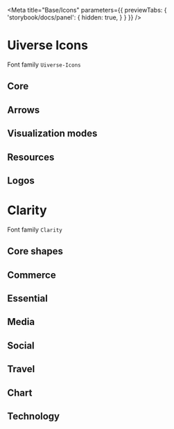 
<Meta
    title="Base/Icons"
    parameters={{
        previewTabs: {
            'storybook/docs/panel': {
                hidden: true,
            }
        }
    }}
/>

<style>
{`
.example-item {
    color: #333;
    font-size: 15px;
    text-align: center;
    display: inline-flex;
    flex-direction: column;
    padding: 10px;
    width: 200px;
}

span[class*=icon-],
span[class*=uiv-icon-] {
    font-size: 36px;
}

.code {
    font-family: monospace !important;
}
`}
</style>

# Uiverse Icons

Font family `Uiverse-Icons`


## Core

<Icon name="ui-icon-ellipsis" code="\e90e" />
<Icon name="ui-icon-megaphone-line" code="\e901" />
<Icon name="ui-icon-play" code="\e90c" />
<Icon name="ui-icon-trash" code="\e90d" />
<Icon name="ui-icon-copy" code="\e910" />
<Icon name="ui-icon-git-commit" code="\e912" />
<Icon name="ui-icon-git-branch" code="\e913" />
<Icon name="ui-icon-cloud-deploy-config" code="\e914" />
<Icon name="ui-icon-cloud-off" code="\e915" />
<Icon name="ui-icon-cloud-lock" code="\e91c" />
<Icon name="ui-icon-briefcase" code="\e91b" />
<Icon name="ui-icon-exception-alert" code="\e924" />
<Icon name="ui-icon-go-to-notebook" code="\e925" />
<Icon name="ui-icon-notebook" code="\e94a" />
<Icon name="ui-icon-bell-alarm" code="\e926" />
<Icon name="ui-icon-tick" code="\e927" />
<Icon name="ui-icon-stalled" code="\e928" />
<Icon name="ui-icon-dashboard" code="\e929" />
<Icon name="ui-icon-locations" code="\e939" />
<Icon name="ui-icon-location" code="\e92a" />
<Icon name="ui-icon-location-solid" code="\e938" />
<Icon name="ui-icon-compare" code="\e92b" />
<Icon name="ui-icon-calendar" code="\e92c" />
<Icon name="ui-icon-graph" code="\e92d" />
<Icon name="ui-icon-conversation" code="\e92e" />
<Icon name="ui-icon-wrench" code="\e92f" />
<Icon name="ui-icon-add-user" code="\e93a" />
<Icon name="ui-icon-form-line" code="\e942" />
<Icon name="ui-icon-form-solid" code="\e943" />
<Icon name="ui-icon-binary-line" code="\e947" />
<Icon name="ui-icon-binary-solid" code="\e948" />
<Icon name="ui-icon-cactus" code="\e944" />
<Icon name="ui-icon-download-globe" code="\e946" />
<Icon name="ui-icon-lab" code="\e949" />
<Icon name="ui-icon-sand-clock" code="\e94b" />
<Icon name="ui-icon-list-line" code="\e94c" />
<Icon name="ui-icon-search-add" code="\e950" />
<Icon name="ui-icon-alert-octagon" code="\e951" />
<Icon name="ui-icon-alert-octagon-solid" code="\e952" />
<Icon name="ui-icon-dot" code="\e953" />
<Icon name="ui-icon-exclamation" code="\e954" />
<Icon name="ui-icon-wip" code="\e955" />
<Icon name="ui-icon-auth-denied" code="\e956" />
<Icon name="ui-icon-auth-operator" code="\e957" />
<Icon name="ui-icon-auth-pending" code="\e958" />
<Icon name="ui-icon-auth-request" code="\e959" />

<Icon name="ui-icon-dot-solid" code="\e959" />
<Icon name="ui-icon-dot-solid-off" code="\e95a" />
<Icon name="ui-icon-angle-line-double" code="\e95b" />
<Icon name="ui-icon-equals" code="\e95c" />
<Icon name="ui-icon-list-back" code="\e95d" />


## Arrows

<Icon name="ui-icon-arrow-up" code="\e908" />
<Icon name="ui-icon-go-to-arrow" code="\e920" />



## Visualization modes

<Icon name="ui-icon-collapse-panel" code="\e903" />
<Icon name="ui-icon-collapsed-panel" code="\e904" />
<Icon name="ui-icon-chart" code="\e905" />
<Icon name="ui-icon-list" code="\e906" />
<Icon name="ui-icon-rich-list" code="\e907" />
<Icon name="ui-icon-view-tree" code="\e921" />
<Icon name="ui-icon-view-grid" code="\e922" />
<Icon name="ui-icon-view-stacked" code="\e923" />
<Icon name="ui-icon-group" code="\e931" />
<Icon name="ui-icon-empty" code="--" />



## Resources

<Icon name="ui-icon-resource" code="\e90f" />
<Icon name="ui-icon-namespace-line" code="\e902" />
<Icon name="ui-icon-CPD" code="\e930" />
<Icon name="ui-icon-resource-processing" code="\e916" />
<Icon name="ui-icon-resource-bpa" code="\e917" />
<Icon name="ui-icon-resource-database" code="\e918" />
<Icon name="ui-icon-resource-monitor" code="\e919" />
<Icon name="ui-icon-resource-pubsub" code="\e91a" />
<Icon name="ui-icon-resource-model" code="\e91d" />
<Icon name="ui-icon-universal" code="\e93b" />
<Icon name="ui-icon-global" code="\e941" />
<Icon name="ui-icon-local" code="\e93c" />
<Icon name="ui-icon-multi-local" code="\e93d" />
<Icon name="ui-icon-definition" code="\e93e" />
<Icon name="ui-icon-implementation" code="\e93f" />
<Icon name="ui-icon-deploy" code="\e940" />
<Icon name="ui-icon-deploy-rollback" code="\e94d" />
<Icon name="ui-icon-redeploy" code="\e94e" />
<Icon name="ui-icon-deploy-package" code="\e94f" />
<Icon name="ui-icon-deploy-waiting" code="\e945" />


## Logos

<Icon name="ui-icon-ether-api" code="\e911" />
<Icon name="ui-icon-event-solid" code="\e91e" />
<Icon name="ui-icon-event-line" code="\e91f" />
<Icon name="ui-icon-bitbucket-line" code="\e900" />
<Icon name="ui-icon-bucket-line" code="\e95e" />
<Icon name="ui-icon-bucket-solid" code="\e95f" />
<Icon name="ui-icon-cloud-aws" code="\e909" />
<Icon name="ui-icon-cloud-azure" code="\e90a" />
<Icon name="ui-icon-cloud-google" code="\e90b" />
<Icon name="ui-icon-cells" code="\e932" />
<Icon name="ui-icon-ether" code="\e933" />
<Icon name="ui-icon-mirrorgate" code="\e934" />
<Icon name="ui-icon-bbva" code="\e935" />
<Icon name="ui-icon-salesforce" code="\e936" />
<Icon name="ui-icon-webex" code="\e937" />

# Clarity

Font family `Clarity`

## Core shapes

<Icon name="icon-angle-double-line" code="\e900" />
<Icon name="icon-angle-line" code="\e901" />
<Icon name="icon-avatar-line" code="\e902" />
<Icon name="icon-avatar-outline-alerted" code="\e903" />
<Icon name="icon-avatar-outline-badged" code="\e904" />
<Icon name="icon-avatar-solid-alerted" code="\e905" />
<Icon name="icon-avatar-solid-badged" code="\e906" />
<Icon name="icon-avatar-solid" code="\e907" />
<Icon name="icon-bars-line" code="\e908" />
<Icon name="icon-bell-line" code="\e909" />
<Icon name="icon-bell-outline-badged" code="\e90a" />
<Icon name="icon-bell-solid" code="\e90c" />
<Icon name="icon-bell-solid-badged" code="\e90b" />
<Icon name="icon-bell-solid-badged-color" code="\e96c" />
<Icon name="icon-calendar-line" code="\e9c8" />
<Icon name="icon-calendar-outline-alerted" code="\e9c9" />
<Icon name="icon-calendar-outline-badged" code="\e9ca" />
<Icon name="icon-calendar-solid-alerted" code="\e9cb" />
<Icon name="icon-calendar-solid-badged" code="\e9cc" />
<Icon name="icon-calendar-solid" code="\e9cd" />
<Icon name="icon-caret-line" code="\e90d" />
<Icon name="icon-check-circle-line" code="\e90e" />
<Icon name="icon-check-circle-solid" code="\e90f" />
<Icon name="icon-check-line" code="\e910" />
<Icon name="icon-close-line" code="\e911" />
<Icon name="icon-cloud-line" code="\e912" />
<Icon name="icon-cloud-outline-alerted" code="\e913" />
<Icon name="icon-cloud-outline-badged" code="\e914" />
<Icon name="icon-cloud-solid-alerted" code="\e915" />
<Icon name="icon-cloud-solid-badged" code="\e916" />
<Icon name="icon-cloud-solid" code="\e917" />
<Icon name="icon-cog-line" code="\e918" />
<Icon name="icon-cog-outline-alerted" code="\e919" />
<Icon name="icon-cog-outline-badged" code="\e91a" />
<Icon name="icon-cog-solid-alerted" code="\e91b" />
<Icon name="icon-cog-solid-badged" code="\e91c" />
<Icon name="icon-cog-solid" code="\e91d" />
<Icon name="icon-collapse-line" code="\e9f7" />
<Icon name="icon-date-line" code="\ea20" />
<Icon name="icon-date-outline-alerted" code="\ea21" />
<Icon name="icon-date-outline-badged" code="\ea22" />
<Icon name="icon-date-solid-alerted" code="\ea23" />
<Icon name="icon-date-solid-badged" code="\ea24" />
<Icon name="icon-date-solid" code="\ea25" />
<Icon name="icon-directory-line" code="\e91e" />
<Icon name="icon-directory-outline-alerted" code="\e91f" />
<Icon name="icon-directory-outline-badged" code="\e920" />
<Icon name="icon-directory-solid-alerted" code="\e921" />
<Icon name="icon-directory-solid-badged" code="\e922" />
<Icon name="icon-directory-solid" code="\e923" />
<Icon name="icon-ellipsis-horizontal-line" code="\e924" />
<Icon name="icon-ellipsis-horizontal-outline-badged" code="\e925" />
<Icon name="icon-ellipsis-vertical-line" code="\e926" />
<Icon name="icon-ellipsis-vertical-outline-badged" code="\e927" />
<Icon name="icon-error-line" code="\e928" />
<Icon name="icon-error-solid" code="\e929" />
<Icon name="icon-error-standard-line" code="\e92a" />
<Icon name="icon-error-standard-solid" code="\e92b" />
<Icon name="icon-event-line" code="\ea54" />
<Icon name="icon-event-outline-alerted" code="\ea55" />
<Icon name="icon-event-outline-badged" code="\ea56" />
<Icon name="icon-event-solid-alerted" code="\ea57" />
<Icon name="icon-event-solid-badged" code="\ea58" />
<Icon name="icon-event-solid" code="\ea59" />
<Icon name="icon-exclamation-circle-line" code="\e92c" />
<Icon name="icon-exclamation-circle-solid" code="\e92d" />
<Icon name="icon-exclamation-triangle-line" code="\e92e" />
<Icon name="icon-exclamation-triangle-solid" code="\e92f" />
<Icon name="icon-eye-hide-line" code="\ea60" />
<Icon name="icon-eye-hide-solid" code="\ea61" />
<Icon name="icon-eye-line" code="\ea62" />
<Icon name="icon-eye-solid" code="\ea65" />
<Icon name="icon-filter-grid-circle-line" code="\e930" />
<Icon name="icon-filter-grid-circle-solid" code="\e931" />
<Icon name="icon-filter-grid-line" code="\e932" />
<Icon name="icon-filter-grid-solid" code="\e933" />
<Icon name="icon-folder-line" code="\e934" />
<Icon name="icon-folder-open-line" code="\e935" />
<Icon name="icon-folder-open-outline-alerted" code="\e936" />
<Icon name="icon-folder-open-outline-badged" code="\e937" />
<Icon name="icon-folder-open-solid-alerted" code="\e938" />
<Icon name="icon-folder-open-solid-badged" code="\e939" />
<Icon name="icon-folder-open-solid" code="\e93a" />
<Icon name="icon-folder-outline-alerted" code="\e93b" />
<Icon name="icon-folder-outline-badged" code="\e93c" />
<Icon name="icon-folder-solid-alerted" code="\e93d" />
<Icon name="icon-folder-solid-badged" code="\e93e" />
<Icon name="icon-folder-solid" code="\e93f" />
<Icon name="icon-help-info-line" code="\e940" />
<Icon name="icon-help-info-solid" code="\e941" />
<Icon name="icon-home-line" code="\e942" />
<Icon name="icon-home-solid" code="\e943" />
<Icon name="icon-image-line" code="\e946" />
<Icon name="icon-image-outline-badged" code="\e947" />
<Icon name="icon-image-solid-badged" code="\e948" />
<Icon name="icon-image-solid" code="\e949" />
<Icon name="icon-info-circle-line" code="\e94a" />
<Icon name="icon-info-circle-solid" code="\e94b" />
<Icon name="icon-info-line" code="\e94c" />
<Icon name="icon-info-solid" code="\e94d" />
<Icon name="icon-info-standard-line" code="\e94e" />
<Icon name="icon-info-standard-solid" code="\e94f" />
<Icon name="icon-menu-line" code="\e950" />
<Icon name="icon-notification-line" code="\e951" />
<Icon name="icon-notification-outline-badged" code="\e952" />
<Icon name="icon-notification-solid-badged" code="\e953" />
<Icon name="icon-notification-solid" code="\e954" />
<Icon name="icon-search-line" code="\e955" />
<Icon name="icon-settings-line" code="\e956" />
<Icon name="icon-settings-outline-alerted" code="\e957" />
<Icon name="icon-settings-outline-badged" code="\e958" />
<Icon name="icon-settings-solid-alerted" code="\e959" />
<Icon name="icon-settings-solid-badged" code="\e95a" />
<Icon name="icon-settings-solid" code="\e95b" />
<Icon name="icon-success-line" code="\e95c" />
<Icon name="icon-success-standard-line" code="\e95d" />
<Icon name="icon-success-standard-solid" code="\e95e" />
<Icon name="icon-times-line" code="\e95f" />
<Icon name="icon-unknown-status-line" code="\e960" />
<Icon name="icon-user-line" code="\e961" />
<Icon name="icon-user-outline-alerted" code="\e962" />
<Icon name="icon-user-outline-badged" code="\e963" />
<Icon name="icon-user-solid-alerted" code="\e964" />
<Icon name="icon-user-solid-badged" code="\e965" />
<Icon name="icon-user-solid" code="\e966" />
<Icon name="icon-view-columns-line" code="\e967" />
<Icon name="icon-warning-line" code="\e968" />
<Icon name="icon-warning-solid" code="\e969" />
<Icon name="icon-warning-standard-line" code="\e96a" />
<Icon name="icon-warning-standard-solid" code="\e96b" />


## Commerce

<Icon name="icon-bank-line" code="\e99e" />
<Icon name="icon-bank-outline-alerted" code="\e99f" />
<Icon name="icon-bank-outline-badged" code="\e9a0" />
<Icon name="icon-bank-solid-alerted" code="\e9a1" />
<Icon name="icon-bank-solid-badged" code="\e9a2" />
<Icon name="icon-bank-solid" code="\e9a3" />
<Icon name="icon-calculator-line" code="\e9c6" />
<Icon name="icon-calculator-solid" code="\e9c7" />
<Icon name="icon-credit-card-line" code="\ea10" />
<Icon name="icon-credit-card-solid" code="\ea11" />
<Icon name="icon-dollar-bill-line" code="\ea3a" />
<Icon name="icon-dollar-bill-solid" code="\ea3b" />
<Icon name="icon-dollar-line" code="\ea3c" />
<Icon name="icon-dollar-solid" code="\ea3d" />
<Icon name="icon-euro-line" code="\ea52" />
<Icon name="icon-euro-solid" code="\ea53" />
<Icon name="icon-savings-line" code="\eb72" />
<Icon name="icon-savings-solid" code="\eb73" />
<Icon name="icon-shopping-bag-line" code="\eb8e" />
<Icon name="icon-shopping-bag-solid" code="\eb8f" />
<Icon name="icon-shopping-cart-line" code="\eb90" />
<Icon name="icon-shopping-cart-outline-alerted" code="\eb91" />
<Icon name="icon-shopping-cart-outline-badged" code="\eb92" />
<Icon name="icon-shopping-cart-solid-alerted" code="\eb93" />
<Icon name="icon-shopping-cart-solid-badged" code="\eb94" />
<Icon name="icon-shopping-cart-solid" code="\eb95" />
<Icon name="icon-store-line" code="\eba9" />
<Icon name="icon-store-solid" code="\ebaa" />
<Icon name="icon-wallet-line" code="\ec03" />
<Icon name="icon-wallet-solid" code="\ec04" />


## Essential

<Icon name="icon-add-line" code="\e96f" />
<Icon name="icon-add-text-line" code="\e970" />
<Icon name="icon-alarm-clock-line" code="\e973" />
<Icon name="icon-alarm-clock-outline-alerted" code="\e974" />
<Icon name="icon-alarm-clock-outline-badged" code="\e975" />
<Icon name="icon-alarm-clock-solid-alerted" code="\e976" />
<Icon name="icon-alarm-clock-solid-badged" code="\e977" />
<Icon name="icon-alarm-clock-solid" code="\e978" />
<Icon name="icon-alarm-off-line" code="\e979" />
<Icon name="icon-alarm-off-solid" code="\e97a" />
<Icon name="icon-alert-line" code="\e97b" />
<Icon name="icon-alert-solid" code="\e97c" />
<Icon name="icon-arrow-line" code="\e98b" />
<Icon name="icon-asterisk-line" code="\e98c" />
<Icon name="icon-asterisk-solid" code="\e98d" />
<Icon name="icon-balance-line" code="\e99c" />
<Icon name="icon-ban-line" code="\e99d" />
<Icon name="icon-bolt-line" code="\e9b2" />
<Icon name="icon-bolt-solid" code="\e9b3" />
<Icon name="icon-book-line" code="\e9b4" />
<Icon name="icon-book-solid" code="\e9b5" />
<Icon name="icon-bubble-exclamation-line" code="\e9b8" />
<Icon name="icon-bubble-exclamation-solid" code="\e9b9" />
<Icon name="icon-bug-line" code="\e9ba" />
<Icon name="icon-bug-solid" code="\e9bb" />
<Icon name="icon-bullseye-line" code="\e9c2" />
<Icon name="icon-bullseye-solid" code="\e9c3" />
<Icon name="icon-cancel-line" code="\e9d0" />
<Icon name="icon-circle-arrow-line" code="\e9dd" />
<Icon name="icon-circle-arrow-solid" code="\e9de" />
<Icon name="icon-circle-line" code="\e9df" />
<Icon name="icon-circle-solid" code="\e9e0" />
<Icon name="icon-clipboard-line" code="\e9e1" />
<Icon name="icon-clipboard-outline-badged" code="\e9e2" />
<Icon name="icon-clipboard-solid-badged" code="\e9e3" />
<Icon name="icon-clipboard-solid" code="\e9e4" />
<Icon name="icon-clock-line" code="\e9e5" />
<Icon name="icon-clock-outline-alerted" code="\e9e6" />
<Icon name="icon-clock-outline-badged" code="\e9e7" />
<Icon name="icon-clock-solid-alerted" code="\e9e8" />
<Icon name="icon-clock-solid-badged" code="\e9e9" />
<Icon name="icon-clock-solid" code="\e9ea" />
<Icon name="icon-copy-line" code="\ea08" />
<Icon name="icon-copy-solid" code="\ea09" />
<Icon name="icon-cursor-arrow-line" code="\ea12" />
<Icon name="icon-cursor-arrow-solid" code="\ea13" />
<Icon name="icon-cursor-hand-line" code="\ea14" />
<Icon name="icon-cursor-hand-solid" code="\ea15" />
<Icon name="icon-document-line" code="\ea34" />
<Icon name="icon-document-outline-alerted" code="\ea35" />
<Icon name="icon-document-outline-badged" code="\ea36" />
<Icon name="icon-document-solid-alerted" code="\ea37" />
<Icon name="icon-document-solid-badged" code="\ea38" />
<Icon name="icon-document-solid" code="\ea39" />
<Icon name="icon-edit-line" code="\ea44" />
<Icon name="icon-edit-solid" code="\ea45" />
<Icon name="icon-file-line" code="\ea6a" />
<Icon name="icon-file-outline-alerted" code="\ea6b" />
<Icon name="icon-file-outline-badged" code="\ea6c" />
<Icon name="icon-file-settings-line" code="\ea6d" />
<Icon name="icon-file-settings-outline-alerted" code="\ea6e" />
<Icon name="icon-file-settings-outline-badged" code="\ea6f" />
<Icon name="icon-file-settings-solid-alerted" code="\ea70" />
<Icon name="icon-file-settings-solid-badged" code="\ea71" />
<Icon name="icon-file-settings-solid" code="\ea72" />
<Icon name="icon-file-solid-alerted" code="\ea73" />
<Icon name="icon-file-solid-badged" code="\ea74" />
<Icon name="icon-file-solid" code="\ea75" />
<Icon name="icon-filter-line" code="\ea78" />
<Icon name="icon-filter-solid" code="\ea79" />
<Icon name="icon-firewall-line" code="\ea7a" />
<Icon name="icon-firewall-outline-alerted" code="\ea7b" />
<Icon name="icon-firewall-outline-badged" code="\ea7c" />
<Icon name="icon-firewall-solid-alerted" code="\ea7d" />
<Icon name="icon-firewall-solid-badged" code="\ea7e" />
<Icon name="icon-firewall-solid" code="\ea7f" />
<Icon name="icon-flame-line" code="\ea82" />
<Icon name="icon-flame-solid" code="\ea83" />
<Icon name="icon-flow-chart-line" code="\ea8b" />
<Icon name="icon-flow-chart-solid" code="\ea8c" />
<Icon name="icon-grid-view-line" code="\ea8d" />
<Icon name="icon-grid-view-solid" code="\ea8e" />
<Icon name="icon-group-line" code="\ea8f" />
<Icon name="icon-group-outline-alerted" code="\ea90" />
<Icon name="icon-group-outline-badged" code="\ea91" />
<Icon name="icon-group-solid-alerted" code="\ea92" />
<Icon name="icon-group-solid-badged" code="\ea93" />
<Icon name="icon-group-solid" code="\ea94" />
<Icon name="icon-help-line" code="\eaa5" />
<Icon name="icon-help-outline-badged" code="\eaa6" />
<Icon name="icon-help-solid-badged" code="\eaa7" />
<Icon name="icon-help-solid" code="\eaa8" />
<Icon name="icon-history-line" code="\eaa9" />
<Icon name="icon-hourglass-line" code="\eab0" />
<Icon name="icon-hourglass-outline-alerted" code="\eab1" />
<Icon name="icon-hourglass-outline-badged" code="\eab2" />
<Icon name="icon-hourglass-solid-alerted" code="\eab3" />
<Icon name="icon-hourglass-solid-badged" code="\eab4" />
<Icon name="icon-hourglass-solid" code="\eab5" />
<Icon name="icon-id-badge-line" code="\eab6" />
<Icon name="icon-id-badge-outline-alerted" code="\eab7" />
<Icon name="icon-id-badge-outline-badged" code="\eab8" />
<Icon name="icon-id-badge-solid-alerted" code="\eab9" />
<Icon name="icon-id-badge-solid-badged" code="\eaba" />
<Icon name="icon-id-badge-solid" code="\eabb" />
<Icon name="icon-key-line" code="\eac7" />
<Icon name="icon-key-outline-alerted" code="\eac8" />
<Icon name="icon-key-outline-badged" code="\eac9" />
<Icon name="icon-key-solid-alerted" code="\eaca" />
<Icon name="icon-key-solid-badged" code="\eacb" />
<Icon name="icon-key-solid" code="\eacc" />
<Icon name="icon-library-line" code="\ead1" />
<Icon name="icon-library-solid" code="\ead2" />
<Icon name="icon-lightbulb-line" code="\ead9" />
<Icon name="icon-lightbulb-outline-badged" code="\eada" />
<Icon name="icon-lightbulb-solid-badged" code="\eadb" />
<Icon name="icon-lightbulb-solid" code="\eadc" />
<Icon name="icon-lightning-line" code="\eadd" />
<Icon name="icon-lightning-solid" code="\eade" />
<Icon name="icon-list-line" code="\eae4" />
<Icon name="icon-list-outline-badged" code="\eae5" />
<Icon name="icon-list-solid-badged" code="\eae6" />
<Icon name="icon-list-solid" code="\eae7" />
<Icon name="icon-lock-line" code="\eae8" />
<Icon name="icon-lock-solid" code="\eae9" />
<Icon name="icon-login-line" code="\eaea" />
<Icon name="icon-login-solid" code="\eaeb" />
<Icon name="icon-logout-line" code="\eaec" />
<Icon name="icon-logout-solid" code="\eaed" />
<Icon name="icon-minus-circle-line" code="\eafa" />
<Icon name="icon-minus-circle-solid" code="\eafb" />
<Icon name="icon-minus-line" code="\eafc" />
<Icon name="icon-new-line" code="\eb18" />
<Icon name="icon-new-solid" code="\eb19" />
<Icon name="icon-no-access-line" code="\eb1a" />
<Icon name="icon-no-access-solid" code="\eb1b" />
<Icon name="icon-note-edit-line" code="\eb1e" />
<Icon name="icon-note-edit-solid" code="\eb1f" />
<Icon name="icon-note-line" code="\eb20" />
<Icon name="icon-note-solid" code="\eb21" />
<Icon name="icon-objects-line" code="\eb22" />
<Icon name="icon-objects-solid" code="\eb23" />
<Icon name="icon-organization-line" code="\eb24" />
<Icon name="icon-organization-solid" code="\eb25" />
<Icon name="icon-pencil-line" code="\eb28" />
<Icon name="icon-pencil-solid" code="\eb29" />
<Icon name="icon-pin-line" code="\eb32" />
<Icon name="icon-pin-solid" code="\eb33" />
<Icon name="icon-pinboard-line" code="\eb34" />
<Icon name="icon-pinboard-solid" code="\eb35" />
<Icon name="icon-pinned-line" code="\eb36" />
<Icon name="icon-pinned-solid" code="\eb37" />
<Icon name="icon-plus-circle-line" code="\eb42" />
<Icon name="icon-plus-circle-solid" code="\eb43" />
<Icon name="icon-plus-line" code="\eb44" />
<Icon name="icon-pop-out-line" code="\eb45" />
<Icon name="icon-redo-line" code="\eb5a" />
<Icon name="icon-refresh-line" code="\eb5b" />
<Icon name="icon-remove-line" code="\eb5c" />
<Icon name="icon-remove-solid" code="\eb5d" />
<Icon name="icon-repeat-line" code="\eb5e" />
<Icon name="icon-resize-line" code="\eb5f" />
<Icon name="icon-scissors-line" code="\eb74" />
<Icon name="icon-scissors-solid" code="\eb75" />
<Icon name="icon-scroll-line" code="\eb76" />
<Icon name="icon-scroll-outline-alerted" code="\eb77" />
<Icon name="icon-scroll-outline-badged" code="\eb78" />
<Icon name="icon-scroll-solid-alerted" code="\eb79" />
<Icon name="icon-scroll-solid-badged" code="\eb7a" />
<Icon name="icon-scroll-solid" code="\eb7b" />
<Icon name="icon-sign-in-line" code="\eb97" />
<Icon name="icon-sign-in-solid" code="\eb98" />
<Icon name="icon-sign-out-line" code="\eb99" />
<Icon name="icon-sign-out-solid" code="\eb9a" />
<Icon name="icon-slider-line" code="\eb9b" />
<Icon name="icon-slider-solid" code="\eb9c" />
<Icon name="icon-switch-line" code="\ebab" />
<Icon name="icon-sync-line" code="\ebac" />
<Icon name="icon-tag-line" code="\ebaf" />
<Icon name="icon-tag-outline-alerted" code="\ebb0" />
<Icon name="icon-tag-outline-badged" code="\ebb1" />
<Icon name="icon-tag-solid-alerted" code="\ebb2" />
<Icon name="icon-tag-solid-badged" code="\ebb3" />
<Icon name="icon-tag-solid" code="\ebb4" />
<Icon name="icon-tags-line" code="\ebb5" />
<Icon name="icon-tags-outline-alerted" code="\ebb6" />
<Icon name="icon-tags-outline-badged" code="\ebb7" />
<Icon name="icon-tags-solid-alerted" code="\ebb8" />
<Icon name="icon-tags-solid-badged" code="\ebb9" />
<Icon name="icon-tags-solid" code="\ebba" />
<Icon name="icon-target-line" code="\ebbf" />
<Icon name="icon-target-solid" code="\ebc0" />
<Icon name="icon-thermometer-line" code="\ebcd" />
<Icon name="icon-times-circle-line" code="\ebd2" />
<Icon name="icon-times-circle-solid" code="\ebd3" />
<Icon name="icon-tools-line" code="\ebd4" />
<Icon name="icon-tools-solid" code="\ebd5" />
<Icon name="icon-trash-line" code="\ebd6" />
<Icon name="icon-trash-solid" code="\ebd7" />
<Icon name="icon-two-way-arrows-line" code="\ebda" />
<Icon name="icon-undo-line" code="\ebdd" />
<Icon name="icon-unlock-line" code="\ebe2" />
<Icon name="icon-unlock-solid" code="\ebe3" />
<Icon name="icon-upload-line" code="\ebe7" />
<Icon name="icon-upload-outline-alerted" code="\ebe8" />
<Icon name="icon-upload-outline-badged" code="\ebe9" />
<Icon name="icon-users-line" code="\ebea" />
<Icon name="icon-users-outline-alerted" code="\ebeb" />
<Icon name="icon-users-outline-badged" code="\ebec" />
<Icon name="icon-users-solid-alerted" code="\ebed" />
<Icon name="icon-users-solid-badged" code="\ebee" />
<Icon name="icon-users-solid" code="\ebef" />
<Icon name="icon-view-cards-line" code="\ebf2" />
<Icon name="icon-view-list-line" code="\ebf3" />
<Icon name="icon-window-close-line" code="\ec07" />
<Icon name="icon-window-max-line" code="\ec08" />
<Icon name="icon-window-min-line" code="\ec09" />
<Icon name="icon-window-restore-line" code="\ec0a" />
<Icon name="icon-world-line" code="\ec0b" />
<Icon name="icon-world-outline-badged" code="\ec0c" />
<Icon name="icon-world-solid-badged" code="\ec0d" />
<Icon name="icon-world-solid" code="\ec0e" />
<Icon name="icon-wrench-line" code="\ec0f" />
<Icon name="icon-wrench-solid" code="\ec10" />
<Icon name="icon-zoom-in-line" code="\ec11" />
<Icon name="icon-zoom-out-line" code="\ec12" />


## Media

<Icon name="icon-camera-line" code="\e9ce" />
<Icon name="icon-camera-solid" code="\e9cf" />
<Icon name="icon-fast-forward-line" code="\ea66" />
<Icon name="icon-fast-forward-solid" code="\ea67" />
<Icon name="icon-film-strip-line" code="\ea76" />
<Icon name="icon-film-strip-solid" code="\ea77" />
<Icon name="icon-headphones-line" code="\ea9f" />
<Icon name="icon-headphones-solid" code="\eaa0" />
<Icon name="icon-music-note-line" code="\eb03" />
<Icon name="icon-music-note-solid" code="\eb04" />
<Icon name="icon-pause-line" code="\eb26" />
<Icon name="icon-pause-solid" code="\eb27" />
<Icon name="icon-play-line" code="\eb3a" />
<Icon name="icon-play-solid" code="\eb3b" />
<Icon name="icon-power-line" code="\eb46" />
<Icon name="icon-power-outline-alerted" code="\eb47" />
<Icon name="icon-power-outline-badged" code="\eb48" />
<Icon name="icon-power-solid-alerted" code="\eb49" />
<Icon name="icon-power-solid-badged" code="\eb4a" />
<Icon name="icon-power-solid" code="\eb4b" />
<Icon name="icon-rewind-line" code="\eb66" />
<Icon name="icon-rewind-solid" code="\eb67" />
<Icon name="icon-shuffle-line" code="\eb96" />
<Icon name="icon-step-forward-line" code="\eb9f" />
<Icon name="icon-step-forward-solid" code="\eba0" />
<Icon name="icon-stop-line" code="\eba1" />
<Icon name="icon-stop-solid" code="\eba2" />
<Icon name="icon-video-camera-line" code="\ebf0" />
<Icon name="icon-video-camera-solid" code="\ebf1" />
<Icon name="icon-volume-down-line" code="\ebfd" />
<Icon name="icon-volume-down-solid" code="\ebfe" />
<Icon name="icon-volume-mute-line" code="\ebff" />
<Icon name="icon-volume-mute-solid" code="\ec00" />
<Icon name="icon-volume-up-line" code="\ec01" />
<Icon name="icon-volume-up-solid" code="\ec02" />


## Social

<Icon name="icon-bookmark-line" code="\e9b6" />
<Icon name="icon-bookmark-solid" code="\e9b7" />
<Icon name="icon-chat-bubble-line" code="\e9d9" />
<Icon name="icon-chat-bubble-outline-badged" code="\e9da" />
<Icon name="icon-chat-bubble-solid-badged" code="\e9db" />
<Icon name="icon-chat-bubble-solid" code="\e9dc" />
<Icon name="icon-email-line" code="\ea46" />
<Icon name="icon-email-outline-alerted" code="\ea47" />
<Icon name="icon-email-outline-badged" code="\ea48" />
<Icon name="icon-email-solid-alerted" code="\ea49" />
<Icon name="icon-email-solid-badged" code="\ea4a" />
<Icon name="icon-email-solid" code="\ea4b" />
<Icon name="icon-envelope-line" code="\ea4c" />
<Icon name="icon-envelope-outline-alerted" code="\ea4d" />
<Icon name="icon-envelope-outline-badged" code="\ea4e" />
<Icon name="icon-envelope-solid-alerted" code="\ea4f" />
<Icon name="icon-envelope-solid-badged" code="\ea50" />
<Icon name="icon-envelope-solid" code="\ea51" />
<Icon name="icon-favorite-line" code="\ea68" />
<Icon name="icon-favorite-solid" code="\ea69" />
<Icon name="icon-flag-line" code="\ea80" />
<Icon name="icon-flag-solid" code="\ea81" />
<Icon name="icon-half-star-line" code="\ea95" />
<Icon name="icon-half-star-solid" code="\ea96" />
<Icon name="icon-happy-face-line" code="\ea97" />
<Icon name="icon-happy-face-solid" code="\ea98" />
<Icon name="icon-heart-broken-line" code="\eaa1" />
<Icon name="icon-heart-broken-solid" code="\eaa2" />
<Icon name="icon-heart-line" code="\eaa3" />
<Icon name="icon-heart-solid" code="\eaa4" />
<Icon name="icon-inbox-line" code="\eac2" />
<Icon name="icon-inbox-outline-badged" code="\eac3" />
<Icon name="icon-neutral-face-line" code="\eb16" />
<Icon name="icon-neutral-face-solid" code="\eb17" />
<Icon name="icon-picture-line" code="\eb2c" />
<Icon name="icon-picture-outline-badged" code="\eb2d" />
<Icon name="icon-picture-solid-badged" code="\eb2e" />
<Icon name="icon-picture-solid" code="\eb2f" />
<Icon name="icon-sad-face-line" code="\eb70" />
<Icon name="icon-sad-face-solid" code="\eb71" />
<Icon name="icon-share-line" code="\eb82" />
<Icon name="icon-share-solid" code="\eb83" />
<Icon name="icon-star-line" code="\eb9d" />
<Icon name="icon-star-solid" code="\eb9e" />
<Icon name="icon-talk-bubbles-line" code="\ebbb" />
<Icon name="icon-talk-bubbles-outline-badged" code="\ebbc" />
<Icon name="icon-talk-bubbles-solid-badged" code="\ebbd" />
<Icon name="icon-talk-bubbles-solid" code="\ebbe" />
<Icon name="icon-tasks-line" code="\ebc1" />
<Icon name="icon-tasks-outline-alerted" code="\ebc2" />
<Icon name="icon-tasks-outline-badged" code="\ebc3" />
<Icon name="icon-tasks-solid-alerted" code="\ebc4" />
<Icon name="icon-tasks-solid-badged" code="\ebc5" />
<Icon name="icon-tasks-solid" code="\ebc6" />
<Icon name="icon-thumbs-down-line" code="\ebce" />
<Icon name="icon-thumbs-down-solid" code="\ebcf" />
<Icon name="icon-thumbs-up-line" code="\ebd0" />
<Icon name="icon-thumbs-up-solid" code="\ebd1" />


## Travel
<Icon name="icon-airplane-line" code="\e971" />
<Icon name="icon-airplane-solid" code="\e972" />
<Icon name="icon-auto-line" code="\e98e" />
<Icon name="icon-auto-solid" code="\e98f" />
<Icon name="icon-car-line" code="\e9d1" />
<Icon name="icon-car-solid" code="\e9d2" />
<Icon name="icon-compass-line" code="\e9fe" />
<Icon name="icon-compass-solid" code="\e9ff" />
<Icon name="icon-map-line" code="\eaee" />
<Icon name="icon-map-marker-line" code="\eaef" />
<Icon name="icon-map-marker-outline-badged" code="\eaf0" />
<Icon name="icon-map-marker-solid-badged" code="\eaf1" />
<Icon name="icon-map-marker-solid" code="\eaf2" />
<Icon name="icon-map-solid" code="\eaf3" />
<Icon name="icon-plane-line" code="\eb38" />
<Icon name="icon-plane-solid" code="\eb39" />


## Chart
<Icon name="icon-analytics-line" code="\e97d" />
<Icon name="icon-analytics-outline-badged" code="\e97e" />
<Icon name="icon-analytics-solid-badged" code="\e97f" />
<Icon name="icon-analytics-solid" code="\e980" />
<Icon name="icon-bar-chart-line" code="\e9a4" />
<Icon name="icon-bar-chart-outline-badged" code="\e9a5" />
<Icon name="icon-bar-chart-solid-badged" code="\e9a6" />
<Icon name="icon-bar-chart-solid" code="\e9a7" />
<Icon name="icon-line-chart-line" code="\eadf" />
<Icon name="icon-line-chart-outline-badged" code="\eae0" />
<Icon name="icon-line-chart-solid-badged" code="\eae1" />
<Icon name="icon-line-chart-solid" code="\eae2" />


## Technology
<Icon name="icon-application-line" code="\e981" />
<Icon name="icon-application-solid" code="\e982" />
<Icon name="icon-applications-line" code="\e983" />
<Icon name="icon-applications-outline-alerted" code="\e984" />
<Icon name="icon-applications-outline-badged" code="\e985" />
<Icon name="icon-applications-solid-alerted" code="\e986" />
<Icon name="icon-applications-solid-badged" code="\e987" />
<Icon name="icon-applications-solid" code="\e988" />
<Icon name="icon-archive-line" code="\e989" />
<Icon name="icon-archive-solid" code="\e98a" />
<Icon name="icon-backup-line" code="\e990" />
<Icon name="icon-backup-outline-alerted" code="\e991" />
<Icon name="icon-backup-outline-badged" code="\e992" />
<Icon name="icon-backup-restore-line" code="\e993" />
<Icon name="icon-backup-restore-outline-alerted" code="\e994" />
<Icon name="icon-backup-restore-outline-badged" code="\e995" />
<Icon name="icon-backup-restore-solid-alerted" code="\e996" />
<Icon name="icon-backup-restore-solid-badged" code="\e997" />
<Icon name="icon-backup-restore-solid" code="\e998" />
<Icon name="icon-backup-solid-alerted" code="\e999" />
<Icon name="icon-backup-solid-badged" code="\e99a" />
<Icon name="icon-backup-solid" code="\e99b" />
<Icon name="icon-battery-line" code="\e9a8" />
<Icon name="icon-battery-outline-alerted" code="\e9a9" />
<Icon name="icon-battery-outline-badged" code="\e9aa" />
<Icon name="icon-battery-solid-alerted" code="\e9ab" />
<Icon name="icon-battery-solid-badged" code="\e9ac" />
<Icon name="icon-battery-solid" code="\e9ad" />
<Icon name="icon-block-line" code="\e9ae" />
<Icon name="icon-block-solid" code="\e9af" />
<Icon name="icon-blocks-group-line" code="\e9b0" />
<Icon name="icon-blocks-group-solid" code="\e9b1" />
<Icon name="icon-building-line" code="\e9bc" />
<Icon name="icon-building-outline-alerted" code="\e9bd" />
<Icon name="icon-building-outline-badged" code="\e9be" />
<Icon name="icon-building-solid-alerted" code="\e9bf" />
<Icon name="icon-building-solid-badged" code="\e9c0" />
<Icon name="icon-building-solid" code="\e9c1" />
<Icon name="icon-bundle-line" code="\e9c4" />
<Icon name="icon-bundle-solid" code="\e9c5" />
<Icon name="icon-certificate-line" code="\e9d3" />
<Icon name="icon-certificate-outline-alerted" code="\e9d4" />
<Icon name="icon-certificate-outline-badged" code="\e9d5" />
<Icon name="icon-certificate-solid-alerted" code="\e9d6" />
<Icon name="icon-certificate-solid-badged" code="\e9d7" />
<Icon name="icon-certificate-solid" code="\e9d8" />
<Icon name="icon-cloud-network-line" code="\e9eb" />
<Icon name="icon-cloud-scale-line" code="\e9ec" />
<Icon name="icon-cloud-traffic-line" code="\e9ed" />
<Icon name="icon-cluster-line" code="\e9ee" />
<Icon name="icon-cluster-outline-alerted" code="\e9ef" />
<Icon name="icon-cluster-outline-badged" code="\e9f0" />
<Icon name="icon-cluster-solid-alerted" code="\e9f1" />
<Icon name="icon-cluster-solid-badged" code="\e9f2" />
<Icon name="icon-cluster-solid" code="\e9f3" />
<Icon name="icon-code-line" code="\e9f4" />
<Icon name="icon-code-outline-alerted" code="\e9f5" />
<Icon name="icon-code-outline-badged" code="\e9f6" />
<Icon name="icon-command-line" code="\e9f8" />
<Icon name="icon-command-outline-alerted" code="\e9f9" />
<Icon name="icon-command-outline-badged" code="\e9fa" />
<Icon name="icon-command-solid-alerted" code="\e9fb" />
<Icon name="icon-command-solid-badged" code="\e9fc" />
<Icon name="icon-command-solid" code="\e9fd" />
<Icon name="icon-computer-line" code="\ea00" />
<Icon name="icon-computer-outline-alerted" code="\ea01" />
<Icon name="icon-computer-outline-badged" code="\ea02" />
<Icon name="icon-computer-solid-alerted" code="\ea03" />
<Icon name="icon-computer-solid-badged" code="\ea04" />
<Icon name="icon-computer-solid" code="\ea05" />
<Icon name="icon-connect-line" code="\ea06" />
<Icon name="icon-connect-solid" code="\ea07" />
<Icon name="icon-cpu-line" code="\ea0a" />
<Icon name="icon-cpu-outline-alerted" code="\ea0b" />
<Icon name="icon-cpu-outline-badged" code="\ea0c" />
<Icon name="icon-cpu-solid-alerted" code="\ea0d" />
<Icon name="icon-cpu-solid-badged" code="\ea0e" />
<Icon name="icon-cpu-solid" code="\ea0f" />
<Icon name="icon-dashboard-line" code="\ea16" />
<Icon name="icon-dashboard-outline-badged" code="\ea17" />
<Icon name="icon-dashboard-solid-badged" code="\ea18" />
<Icon name="icon-dashboard-solid" code="\ea19" />
<Icon name="icon-data-cluster-line" code="\ea1a" />
<Icon name="icon-data-cluster-outline-alerted" code="\ea1b" />
<Icon name="icon-data-cluster-outline-badged" code="\ea1c" />
<Icon name="icon-data-cluster-solid-alerted" code="\ea1d" />
<Icon name="icon-data-cluster-solid-badged" code="\ea1e" />
<Icon name="icon-data-cluster-solid" code="\ea1f" />
<Icon name="icon-design-line" code="\ea26" />
<Icon name="icon-design-solid" code="\ea27" />
<Icon name="icon-devices-line" code="\ea28" />
<Icon name="icon-devices-solid" code="\ea29" />
<Icon name="icon-disconnect-line" code="\ea2a" />
<Icon name="icon-disconnect-solid" code="\ea2b" />
<Icon name="icon-disconnected-line" code="\ea2c" />
<Icon name="icon-disconnected-solid" code="\ea2d" />
<Icon name="icon-display-line" code="\ea2e" />
<Icon name="icon-display-outline-alerted" code="\ea2f" />
<Icon name="icon-display-outline-badged" code="\ea30" />
<Icon name="icon-display-solid-alerted" code="\ea31" />
<Icon name="icon-display-solid-badged" code="\ea32" />
<Icon name="icon-display-solid" code="\ea33" />
<Icon name="icon-download-cloud-line" code="\ea3e" />
<Icon name="icon-download-cloud-outline-alerted" code="\ea3f" />
<Icon name="icon-download-cloud-outline-badged" code="\ea40" />
<Icon name="icon-download-line" code="\ea41" />
<Icon name="icon-download-outline-alerted" code="\ea42" />
<Icon name="icon-download-outline-badged" code="\ea43" />
<Icon name="icon-export-line" code="\ea5a" />
<Icon name="icon-export-outline-alerted" code="\ea5b" />
<Icon name="icon-export-outline-badged" code="\ea5c" />
<Icon name="icon-export-solid-alerted" code="\ea5d" />
<Icon name="icon-export-solid-badged" code="\ea5e" />
<Icon name="icon-export-solid" code="\ea5f" />
<Icon name="icon-floppy-line" code="\ea84" />
<Icon name="icon-floppy-outline-alerted" code="\ea85" />
<Icon name="icon-floppy-outline-badged" code="\ea86" />
<Icon name="icon-floppy-solid-alerted" code="\ea88" />
<Icon name="icon-floppy-solid-badged" code="\ea89" />
<Icon name="icon-floppy-solid" code="\ea8a" />
<Icon name="icon-hard-disk-line" code="\ea99" />
<Icon name="icon-hard-disk-outline-alerted" code="\ea9a" />
<Icon name="icon-hard-disk-outline-badged" code="\ea9b" />
<Icon name="icon-hard-disk-solid-alerted" code="\ea9c" />
<Icon name="icon-hard-disk-solid-badged" code="\ea9d" />
<Icon name="icon-hard-disk-solid" code="\ea9e" />
<Icon name="icon-host-line" code="\eaaa" />
<Icon name="icon-host-outline-alerted" code="\eaab" />
<Icon name="icon-host-outline-badged" code="\eaac" />
<Icon name="icon-host-solid-alerted" code="\eaad" />
<Icon name="icon-host-solid-badged" code="\eaae" />
<Icon name="icon-host-solid" code="\eaaf" />
<Icon name="icon-import-line" code="\eabc" />
<Icon name="icon-import-outline-alerted" code="\eabd" />
<Icon name="icon-import-outline-badged" code="\eabe" />
<Icon name="icon-import-solid-alerted" code="\eabf" />
<Icon name="icon-import-solid-badged" code="\eac0" />
<Icon name="icon-import-solid" code="\eac1" />
<Icon name="icon-install-line" code="\eac4" />
<Icon name="icon-install-outline-alerted" code="\eac5" />
<Icon name="icon-install-outline-badged" code="\eac6" />
<Icon name="icon-keyboard-line" code="\eacd" />
<Icon name="icon-keyboard-solid" code="\eace" />
<Icon name="icon-layers-line" code="\eacf" />
<Icon name="icon-layers-solid" code="\ead0" />
<Icon name="icon-license-line" code="\ead3" />
<Icon name="icon-license-outline-alerted" code="\ead4" />
<Icon name="icon-license-outline-badged" code="\ead5" />
<Icon name="icon-license-solid-alerted" code="\ead6" />
<Icon name="icon-license-solid-badged" code="\ead7" />
<Icon name="icon-license-solid" code="\ead8" />
<Icon name="icon-link-line" code="\eae3" />
<Icon name="icon-memory-line" code="\eaf4" />
<Icon name="icon-memory-outline-alerted" code="\eaf5" />
<Icon name="icon-memory-outline-badged" code="\eaf6" />
<Icon name="icon-memory-solid-alerted" code="\eaf7" />
<Icon name="icon-memory-solid-badged" code="\eaf8" />
<Icon name="icon-memory-solid" code="\eaf9" />
<Icon name="icon-mobile-line" code="\eafd" />
<Icon name="icon-mobile-phone-line" code="\eafe" />
<Icon name="icon-mobile-phone-solid" code="\eaff" />
<Icon name="icon-mobile-solid" code="\eb00" />
<Icon name="icon-mouse-line" code="\eb01" />
<Icon name="icon-mouse-solid" code="\eb02" />
<Icon name="icon-network-globe-line" code="\eb05" />
<Icon name="icon-network-globe-outline-alerted" code="\eb06" />
<Icon name="icon-network-globe-outline-badged" code="\eb07" />
<Icon name="icon-network-globe-solid-alerted" code="\eb08" />
<Icon name="icon-network-globe-solid-badged" code="\eb09" />
<Icon name="icon-network-globe-solid" code="\eb0d" />
<Icon name="icon-network-settings-line" code="\eb0e" />
<Icon name="icon-network-settings-solid" code="\eb0f" />
<Icon name="icon-network-switch-line" code="\eb10" />
<Icon name="icon-network-switch-outline-alerted" code="\eb11" />
<Icon name="icon-network-switch-outline-badged" code="\eb12" />
<Icon name="icon-network-switch-solid-alerted" code="\eb13" />
<Icon name="icon-network-switch-solid-badged" code="\eb14" />
<Icon name="icon-network-switch-solid" code="\eb15" />
<Icon name="icon-no-wifi-line" code="\eb1c" />
<Icon name="icon-no-wifi-solid" code="\eb1d" />
<Icon name="icon-phone-handset-line" code="\eb2a" />
<Icon name="icon-phone-handset-solid" code="\eb2b" />
<Icon name="icon-plugin-line" code="\eb3c" />
<Icon name="icon-plugin-outline-alerted" code="\eb3d" />
<Icon name="icon-plugin-outline-badged" code="\eb3e" />
<Icon name="icon-plugin-solid-alerted" code="\eb3f" />
<Icon name="icon-plugin-solid-badged" code="\eb40" />
<Icon name="icon-plugin-solid" code="\eb41" />
<Icon name="icon-rack-server-line" code="\eb52" />
<Icon name="icon-rack-server-outline-alerted" code="\eb53" />
<Icon name="icon-rack-server-outline-badged" code="\eb54" />
<Icon name="icon-rack-server-solid-alerted" code="\eb55" />
<Icon name="icon-rack-server-solid-badged" code="\eb56" />
<Icon name="icon-rack-server-solid" code="\eb57" />
<Icon name="icon-receiver-line" code="\eb58" />
<Icon name="icon-receiver-solid" code="\eb59" />
<Icon name="icon-resource-pool-line" code="\eb60" />
<Icon name="icon-resource-pool-outline-alerted" code="\eb61" />
<Icon name="icon-resource-pool-outline-badged" code="\eb62" />
<Icon name="icon-resource-pool-solid-alerted" code="\eb63" />
<Icon name="icon-resource-pool-solid-badged" code="\eb64" />
<Icon name="icon-resource-pool-solid" code="\eb65" />
<Icon name="icon-router-line" code="\eb68" />
<Icon name="icon-router-outline-alerted" code="\eb69" />
<Icon name="icon-router-outline-badged" code="\eb6a" />
<Icon name="icon-router-solid-alerted" code="\eb6b" />
<Icon name="icon-router-solid-badged" code="\eb6c" />
<Icon name="icon-router-solid" code="\eb6d" />
<Icon name="icon-ruler-pencil-line" code="\eb6e" />
<Icon name="icon-ruler-pencil-solid" code="\eb6f" />
<Icon name="icon-server-line" code="\eb7c" />
<Icon name="icon-server-outline-alerted" code="\eb7d" />
<Icon name="icon-server-outline-badged" code="\eb7e" />
<Icon name="icon-server-solid-alerted" code="\eb7f" />
<Icon name="icon-server-solid-badged" code="\eb80" />
<Icon name="icon-server-solid" code="\eb81" />
<Icon name="icon-shield-check-line" code="\eb84" />
<Icon name="icon-shield-check-solid" code="\eb85" />
<Icon name="icon-shield-line" code="\eb86" />
<Icon name="icon-shield-outline-alerted" code="\eb87" />
<Icon name="icon-shield-outline-badged" code="\eb88" />
<Icon name="icon-shield-solid-alerted" code="\eb89" />
<Icon name="icon-shield-solid-badged" code="\eb8a" />
<Icon name="icon-shield-solid" code="\eb8b" />
<Icon name="icon-shield-x-line" code="\eb8c" />
<Icon name="icon-shield-x-solid" code="\eb8d" />
<Icon name="icon-storage-line" code="\eba3" />
<Icon name="icon-storage-outline-alerted" code="\eba4" />
<Icon name="icon-storage-outline-badged" code="\eba5" />
<Icon name="icon-storage-solid-alerted" code="\eba6" />
<Icon name="icon-storage-solid-badged" code="\eba7" />
<Icon name="icon-storage-solid" code="\eba8" />
<Icon name="icon-tablet-line" code="\ebad" />
<Icon name="icon-tablet-solid" code="\ebae" />
<Icon name="icon-terminal-line" code="\ebc7" />
<Icon name="icon-terminal-outline-alerted" code="\ebc8" />
<Icon name="icon-terminal-outline-badged" code="\ebc9" />
<Icon name="icon-terminal-solid-alerted" code="\ebca" />
<Icon name="icon-terminal-solid-badged" code="\ebcb" />
<Icon name="icon-terminal-solid" code="\ebcc" />
<Icon name="icon-truck-line" code="\ebd8" />
<Icon name="icon-truck-solid" code="\ebd9" />
<Icon name="icon-unarchive-line" code="\ebdb" />
<Icon name="icon-unarchive-solid" code="\ebdc" />
<Icon name="icon-uninstall-line" code="\ebde" />
<Icon name="icon-uninstall-outline-alerted" code="\ebdf" />
<Icon name="icon-uninstall-outline-badged" code="\ebe0" />
<Icon name="icon-unlink-line" code="\ebe1" />
<Icon name="icon-upload-cloud-line" code="\ebe4" />
<Icon name="icon-upload-cloud-outline-alerted" code="\ebe5" />
<Icon name="icon-upload-cloud-outline-badged" code="\ebe6" />
<Icon name="icon-vm-line" code="\ebf4" />
<Icon name="icon-vm-outline-alerted" code="\ebf5" />
<Icon name="icon-vm-outline-badged" code="\ebf6" />
<Icon name="icon-vm-solid-alerted" code="\ebf7" />
<Icon name="icon-vm-solid-badged" code="\ebf8" />
<Icon name="icon-vm-solid" code="\ebf9" />
<Icon name="icon-vmw-app-line" code="\ebfa" />
<Icon name="icon-vmw-app-outline-alerted" code="\ebfb" />
<Icon name="icon-vmw-app-outline-badged" code="\ebfc" />
<Icon name="icon-wifi-line" code="\ec05" />
<Icon name="icon-wifi-solid" code="\ec06" />